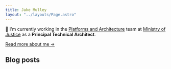 ```yaml
---
title: Jake Mulley
layout: "../layouts/Page.astro"
---
```



👋 I'm currently working in the [Platforms and Architecture](https://mojdigital.blog.gov.uk/) team at [Ministry of Justice](https://www.gov.uk/government/organisations/ministry-of-justice) as a **Principal Technical Architect**.

[Read more about me &rarr;](/about)

## Blog posts

<BlogPostList />
